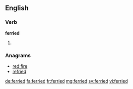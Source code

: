 ==English==

===Verb===
'''ferried'''

# {{en-past of|ferry}}

===Anagrams===
* [[red fire#English|red fire]]
* [[refried#English|refried]]

[[de:ferried]]
[[fa:ferried]]
[[fr:ferried]]
[[mg:ferried]]
[[sv:ferried]]
[[vi:ferried]]